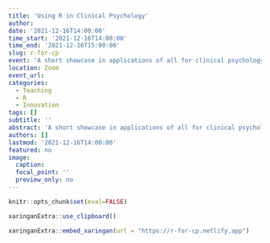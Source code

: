 ```yaml
---
title: 'Using R in Clinical Psychology'
author:
date: '2021-12-16T14:00:00'
time_start: '2021-12-16T14:00:00'
time_end: '2021-12-16T15:00:00'
slug: r-for-cp
event: 'A short showcase in applications of all for clinical psychology'
location: Zoom
event_url: 
categories:
  - Teaching
  - R
  - Innovation
tags: []
subtitle: ''
abstract: 'A short showcase in applications of all for clinical psychology'
authors: []
lastmod: '2021-12-16T14:00:00'
featured: no
image:
  caption:
  focal_point: ''
  preview_only: no
---
```


```r
knitr::opts_chunk$set(eval=FALSE)

xaringanExtra::use_clipboard()
```

```r
xaringanExtra::embed_xaringan(url = "https://r-for-cp.netlify.app")
```

